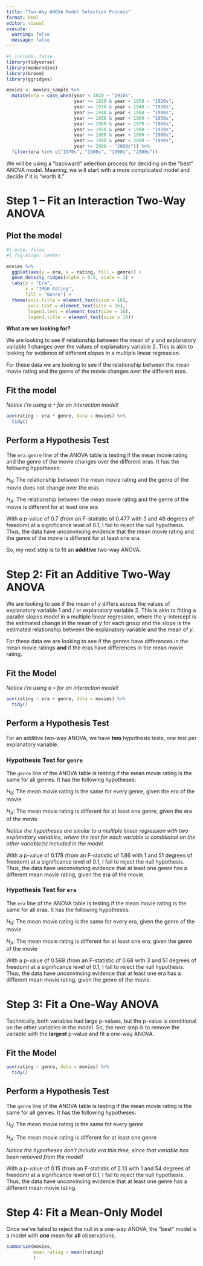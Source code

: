 ```yaml
---
title: "Two-Way ANOVA Model Selection Process"
format: html
editor: visual
execute: 
  warning: false
  message: false
---
```


```r
#| include: false
library(tidyverse)
library(moderndive)
library(broom)
library(ggridges)

movies <- movies_sample %>% 
  mutate(era = case_when(year < 1920 ~ "1910s", 
                         year >= 1920 & year < 1930 ~ "1920s", 
                         year >= 1930 & year < 1940 ~ "1930s", 
                         year >= 1940 & year < 1950 ~ "1940s", 
                         year >= 1950 & year < 1960 ~ "1950s", 
                         year >= 1960 & year < 1970 ~ "1960s", 
                         year >= 1970 & year < 1980 ~ "1970s", 
                         year >= 1980 & year < 1990 ~ "1980s", 
                         year >= 1990 & year < 2000 ~ "1990s", 
                         year >= 2000 ~ "2000s")) %>% 
  filter(era %in% c("1970s", "1980s", "1990s", "2000s"))
```

We will be using a "backward" selection process for deciding on the "best" ANOVA model. Meaning, we will start with a more complicated model and decide if it is "worth it."

# Step 1 -- Fit an Interaction Two-Way ANOVA

## Plot the model

```r
#| echo: false
#| fig-align: center

movies %>% 
  ggplot(aes(y = era, x = rating, fill = genre)) + 
  geom_density_ridges(alpha = 0.5, scale = 1) +
  labs(y = "Era", 
       x = "IMDB Rating", 
       fill = "Genre") + 
  theme(axis.title = element_text(size = 18), 
        axis.text = element_text(size = 16), 
        legend.text = element_text(size = 16),
        legend.title = element_text(size = 18))
```

**What are we looking for?**

We are looking to see if relationship between the mean of $y$ and explanatory variable 1 changes over the values of explanatory variable 2. This is akin to looking for evidence of different slopes in a multiple linear regression.

For these data we are looking to see if the relationship between the mean movie rating and the genre of the movie changes over the different eras.

## Fit the model

*Notice I'm using a `*` for an interaction model!*

```r
aov(rating ~ era * genre, data = movies) %>% 
  tidy()
```

## Perform a Hypothesis Test

The `era:genre` line of the ANOVA table is testing if the mean movie rating and the genre of the movie changes over the different eras. It has the following hypotheses:

$H_0$: The relationship between the mean movie rating and the genre of the movie does not change over the eras

$H_A$: The relationship between the mean movie rating and the genre of the movie is different for at least one era

With a p-value of 0.7 (from an F-statistic of 0.477 with 3 and 48 degrees of freedom) at a significance level of 0.1, I fail to reject the null hypothesis. Thus, the data have unconvincing evidence that the mean movie rating and the genre of the movie is different for at least one era.

So, my next step is to fit an **additive** two-way ANOVA.

# Step 2: Fit an Additive Two-Way ANOVA

We are looking to see if the mean of $y$ differs across the values of explanatory variable 1 and / or explanatory variable 2. This is akin to fitting a parallel slopes model in a multiple linear regression, where the y-intercept is the estimated change in the mean of $y$ for each group and the slope is the estimated relationship between the explanatory variable and the mean of $y$.

For these data we are looking to see if the genres have differences in the mean movie ratings **and** if the eras have differences in the mean movie rating.

## Fit the Model

*Notice I'm using a `+` for an interaction model!*

```r
aov(rating ~ era + genre, data = movies) %>% 
  tidy()
```

## Perform a Hypothesis Test

For an additive two-way ANOVA, we have **two** hypothesis tests, one test per explanatory variable.

### Hypothesis Test for `genre`

The `genre` line of the ANOVA table is testing if the mean movie rating is the same for all genres. It has the following hypotheses:

$H_0$: The mean movie rating is the same for every genre, given the era of the movie

$H_A$: The mean movie rating is different for at least one genre, given the era of the movie

*Notice the hypotheses are similar to a multiple linear regression with two explanatory variables, where the test for each variable is conditional on the other variable(s) included in the model.*

With a p-value of 0.178 (from an F-statistic of 1.86 with 1 and 51 degrees of freedom) at a significance level of 0.1, I fail to reject the null hypothesis. Thus, the data have unconvincing evidence that at least one genre has a different mean movie rating, given the era of the movie.

### Hypothesis Test for `era`

The `era` line of the ANOVA table is testing if the mean movie rating is the same for all eras. It has the following hypotheses:

$H_0$: The mean movie rating is the same for every era, given the genre of the movie

$H_A$: The mean movie rating is different for at least one era, given the genre of the movie

With a p-value of 0.568 (from an F-statistic of 0.68 with 3 and 51 degrees of freedom) at a significance level of 0.1, I fail to reject the null hypothesis. Thus, the data have unconvincing evidence that at least one era has a different mean movie rating, given the genre of the movie.

# Step 3: Fit a One-Way ANOVA

Technically, both variables had large p-values, but the p-value is conditional on the other variables in the model. So, the next step is to remove the variable with the **largest** p-value and fit a one-way ANOVA.

## Fit the Model

```r
aov(rating ~ genre, data = movies) %>% 
  tidy()
```

## Perform a Hypothesis Test

The `genre` line of the ANOVA table is testing if the mean movie rating is the same for all genres. It has the following hypotheses:

$H_0$: The mean movie rating is the same for every genre

$H_A$: The mean movie rating is different for at least one genre

*Notice the hypotheses don't include era this time, since that variable has been removed from the model!*

With a p-value of 0.15 (from an F-statistic of 2.13 with 1 and 54 degrees of freedom) at a significance level of 0.1, I fail to reject the null hypothesis. Thus, the data have unconvincing evidence that at least one genre has a different mean movie rating.

# Step 4: Fit a Mean-Only Model

Once we've failed to reject the null in a one-way ANOVA, the "best" model is a model with **one** mean for **all** observations.

```r
summarize(movies,
          mean_rating = mean(rating)
          )
```
